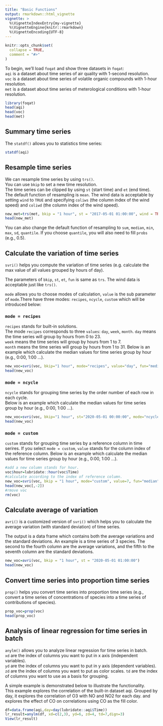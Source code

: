```yaml
---
title: "Basic Functions"
output: rmarkdown::html_vignette
vignette: >
  %\VignetteIndexEntry{my-vignette}
  %\VignetteEngine{knitr::rmarkdown}
  %\VignetteEncoding{UTF-8}
---
```


```r
knitr::opts_chunk$set(
  collapse = TRUE,
  comment = "#>"
)
```

To begin, we’ll load `foqat` and show three datasets in `foqat`:   
`aqi` is a dataset about time series of air quality with 1-second resolution.  
`voc` is a dataset about time series of volatile organic compounds with 1-hour resolution.   
`met` is a dataset about time series of meterological conditions with 1-hour resolution. 

```r
library(foqat)
head(aqi)
head(voc)
head(met)
```

## Summary time series  

The `statdf()` allows you to statistics time series:

```r
statdf(aqi)
```

## Resample time series  

We can resample time series by using `trs()`.  
You can use `bkip` to set a new time resolution.  
The time series can be clipped by using `st` (start time) and `et` (end time).  
The default function of resampling is `mean`.
The wind data is acceptable by setting `wind` to `TRUE` and specifying `coliws` (the column index of the wind speed) and `coliwd` (the column index of the wind speed).  

```r
new_met=trs(met, bkip = "1 hour", st = "2017-05-01 01:00:00", wind = TRUE, coliws = 4, coliwd = 5)
head(new_met)
```

You can also change the default function of resampling to `sum`, `median`, `min`, `max`, `sd`, `quantile`. If you choose `quantile`, you will also need to fill `probs` (e.g., 0.5).

## Calculate the variation of time series

`svri()` helps you compute the variation of time series (e.g. calculate the max value of all values grouped by hours of day). 

The parameters of `bkip`, `st`, `et`, `fun` is same as `trs`. The wind data is acceptable just like `trs()`.  

`mode` allows you to choose modes of calculation, `value` is the sub parameter of `mode`.There have three modes:  `recipes`, `ncycle`, `custom` which will be introduced below:   

### `mode = recipes`

`recipes` stands for built-in solutions.  
The mode `recipes` corresponds to three `values`: `day`, `week`, `month`. `day` means the time series will group by hours from 0 to 23.  
`week` means the time series will group by hours from 1 to 7.  
`month` means the time series will group by hours from 1 to 31. 
Below is an example which calculate the median values for time series group by hour (e.g., 0:00, 1:00 ...).

```r
new_voc=svri(voc, bkip="1 hour", mode="recipes", value="day", fun="median")
head(new_voc)
```

### `mode = ncycle`

`ncycle` stands for grouping time series by the order number of each row in each cycle.  
Below is an example which calculate the median values for time series group by hour (e.g., 0:00, 1:00 ...). 

```r
new_voc=svri(voc, bkip="1 hour", st="2020-05-01 00:00:00", mode="ncycle", value=24, fun="median")
head(new_voc)
```

### `mode = custom`

`custom` stands for grouping time series by a reference column in time serires. If you select `mode = custom`, `value` stands for the column index of the reference column.
Below is an example which calculate the median values for time series group by hour (e.g., 0:00, 1:00 ...).

```r
#add a new column stands for hour.
voc$hour=lubridate::hour(voc$Time)
#calculate according to the index of reference column.
new_voc=svri(voc, bkip = "1 hour", mode="custom", value=7, fun="median")
head(new_voc[,-2])
#rmove voc 
rm(voc)
```

## Calculate average of variation

`avri()` is a customized version of `svri()` which helps you to calculate the average variation (with standard deviation) of time series.  

The output is a data frame which contains both the average variations and the standard deviations. An example is a time series of 3 species. The second to the fourth column are the average variations, and the fifth to the seventh column are the standard deviations.

```r
new_voc=avri(voc, bkip = "1 hour", st = "2020-05-01 01:00:00")
head(new_voc)
```

## Convert time series into proportion time series

`prop()` helps you convert time series into proportion time series (e.g., convert a time series of concentrations of species into a time series of contributions of species).  

```r
prop_voc=prop(voc)
head(prop_voc)
```

## Analysis of linear regression for time series in batch 

`anylm()` allows you to analyze linear regression for time series in batch.    
`xd` are the index of columns you want to put in x axis (independent variables).  
`yd` are the index of columns you want to put in y axis (dependent variables).  
`zd` are the index of columns you want to put as color scales.
`td` are the index of columns you want to use as a basis for grouping.  

A simple example is demonstrated below to illustrate the functionality.  
This example explores the correlation of the built-in dataset aqi. Grouped by day, it explores the correlation of O3 with NO and NO2 for each day. and explores the effect of CO on correlations using CO as the fill color.  

```r
df=data.frame(aqi,day=day(lubridate::aqi$Time))
lr_result=anylm(df, xd=c(2,3), yd=6, zd=4, td=7,dign=3)
View(lr_result)
```
